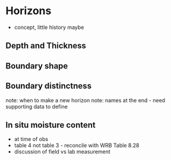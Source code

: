 # Horizons

-   concept, little history maybe

## Depth and Thickness

## Boundary shape

## Boundary distinctness

note: when to make a new horizon note: names at the end - need supporting data to define

## In situ moisture content

- at time of obs
- table 4 not table 3 - reconcile with WRB Table 8.28
- discussion of field vs lab measurement
